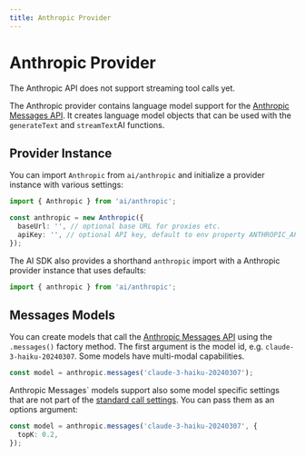 ```yaml
---
title: Anthropic Provider
---
```



# Anthropic Provider

<Callout>The Anthropic API does not support streaming tool calls yet.</Callout>

The Anthropic provider contains language model support for the [Anthropic Messages API](https://docs.anthropic.com/claude/reference/messages_post).
It creates language model objects that can be used with the `generateText` and `streamText`AI functions.

## Provider Instance

You can import `Anthropic` from `ai/anthropic` and initialize a provider instance with various settings:

```ts
import { Anthropic } from 'ai/anthropic';

const anthropic = new Anthropic({
  baseUrl: '', // optional base URL for proxies etc.
  apiKey: '', // optional API key, default to env property ANTHROPIC_API_KEY
});
```

The AI SDK also provides a shorthand `anthropic` import with a Anthropic provider instance that uses defaults:

```ts
import { anthropic } from 'ai/anthropic';
```

## Messages Models

You can create models that call the [Anthropic Messages API](https://docs.anthropic.com/claude/reference/messages_post) using the `.messages()` factory method.
The first argument is the model id, e.g. `claude-3-haiku-20240307`.
Some models have multi-modal capabilities.

```ts
const model = anthropic.messages('claude-3-haiku-20240307');
```

Anthropic Messages` models support also some model specific settings that are not part of the [standard call settings](/docs/ai-core/settings).
You can pass them as an options argument:

```ts
const model = anthropic.messages('claude-3-haiku-20240307', {
  topK: 0.2,
});
```
